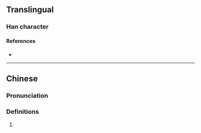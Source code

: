 {{character info/new}}
==Translingual==

===Han character===
{{Han char|rn=85|rad=水|as=13|sn=16|four=33150|canj=EIRP|ids=⿰氵感}}

====References====
* {{Han ref|kx=0653.340|dkj=18419|hdz=31754.080|uh=6FB8|ud=28600|bh=E9FE|bd=59902}}

----

==Chinese==
{{zh-forms}}

===Pronunciation===
{{zh-pron
|m=dǎn
|c=dam2
|mc=
|oc=
|ma=
|cat=
}}

===Definitions===
{{zh-hanzi}}

# {{rfdef|lang=zh}}
